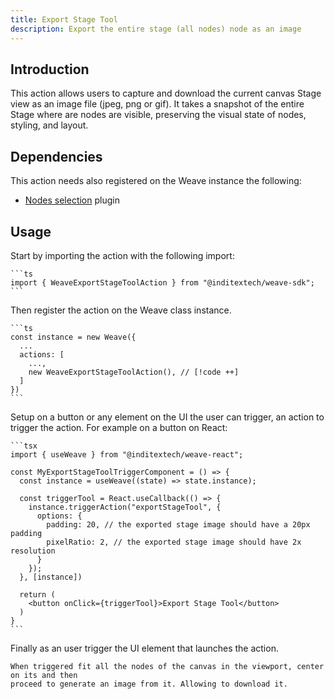 ```yaml
---
title: Export Stage Tool
description: Export the entire stage (all nodes) node as an image
---
```



## Introduction

This action allows users to capture and download the current canvas Stage view as an
image file (jpeg, png or gif). It takes a snapshot of the entire Stage where are nodes
are visible, preserving the visual state of nodes, styling, and layout.

## Dependencies

This action needs also registered on the Weave instance the following:

- [Nodes selection](/docs/main/build/plugins/nodes-selection) plugin

## Usage

<Accordions className="bg-transparent">
  <Accordion title="1. Import the action" id="import-action">
    Start by importing the action with the following import:

    ```ts
    import { WeaveExportStageToolAction } from "@inditextech/weave-sdk";
    ```

  </Accordion>
  <Accordion title="2. Register the action" id="register-action">
    Then register the action on the Weave class instance.

    ```ts
    const instance = new Weave({
      ...
      actions: [
        ...,
        new WeaveExportStageToolAction(), // [!code ++]
      ]
    })
    ```

  </Accordion>
  <Accordion title="3. Setup the action trigger" id="setup-action-trigger">
    Setup on a button or any element on the UI the user can trigger, an action
    to trigger the action. For example on a button on React:

    ```tsx
    import { useWeave } from "@inditextech/weave-react";

    const MyExportStageToolTriggerComponent = () => {
      const instance = useWeave((state) => state.instance);

      const triggerTool = React.useCallback(() => {
        instance.triggerAction("exportStageTool", {
          options: {
            padding: 20, // the exported stage image should have a 20px padding
            pixelRatio: 2, // the exported stage image should have 2x resolution
          }
        });
      }, [instance])

      return (
        <button onClick={triggerTool}>Export Stage Tool</button>
      )
    }
    ```

  </Accordion>
  <Accordion title="4. Trigger the action" id="trigger-the-action">
    Finally as an user trigger the UI element that launches the action.

    When triggered fit all the nodes of the canvas in the viewport, center on its and then
    proceed to generate an image from it. Allowing to download it.

  </Accordion>
</Accordions>
